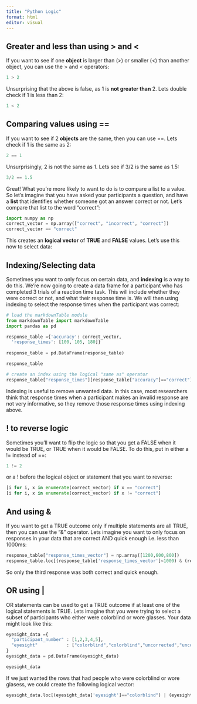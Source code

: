 ```yaml
---
title: "Python Logic"
format: html
editor: visual
---
```


## Greater and less than using \> and \<

If you want to see if one **object** is larger than (\>) or smaller (\<) than another object, you can use the \> and \< operators:

```python
1 > 2
```

Unsurprising that the above is false, as 1 is **not greater than** 2. Lets double check if 1 is less than 2:

```python
1 < 2
```

## Comparing values using ==

If you want to see if 2 **objects** are the same, then you can use ==. Lets check if 1 is the same as 2:

```python
2 == 1
```

Unsurprisingly, 2 is not the same as 1. Lets see if 3/2 is the same as 1.5:

```python
3/2 == 1.5
```

Great! What you're more likely to want to do is to compare a list to a value. So let's imagine that you have asked your participants a question, and have a **list** that identifies whether someone got an answer correct or not. Let's compare that list to the word "correct":

```python
import numpy as np
correct_vector = np.array(["correct", "incorrect", "correct"])
correct_vector == "correct"
```

This creates an **logical vector** of **TRUE** and **FALSE** values. Let's use this now to select data:

## Indexing/Selecting data

Sometimes you want to only focus on certain data, and **indexing** is a way to do this. We're now going to create a data frame for a participant who has completed 3 trials of a reaction time task. This will include whether they were correct or not, and what their response time is. We will then using indexing to select the response times when the participant was correct:

```python
# load the markdownTable module 
from markdownTable import markdownTable
import pandas as pd

response_table ={'accuracy': correct_vector,
  'response_times': [100, 105, 180]}
  
response_table = pd.DataFrame(response_table)

response_table

# create an index using the logical "same as" operator
response_table["response_times"][response_table["accuracy"]=="correct"]
```

Indexing is useful to remove unwanted data. In this case, most researchers think that response times when a participant makes an invalid response are not very informative, so they remove those response times using indexing above.

## ! to reverse logic

Sometimes you'll want to flip the logic so that you get a FALSE when it would be TRUE, or TRUE when it would be FALSE. To do this, put in either a != instead of ==:

```python
1 != 2
```

or a ! before the logical object or statement that you want to reverse:

```python
[i for i, x in enumerate(correct_vector) if x == "correct"]
[i for i, x in enumerate(correct_vector) if x != "correct"]
```

## And using &

If you want to get a TRUE outcome only if multiple statements are all TRUE, then you can use the "&" operator. Lets imagine you want to only focus on responses in your data that are correct AND quick enough i.e. less than 1000ms:

```python
response_table["response_times_vector"] = np.array([1200,600,800])
response_table.loc[(response_table['response_times_vector']<1000) & (response_table['accuracy']=='correct')]
```

So only the third response was both correct and quick enough.

## OR using \|

OR statements can be used to get a TRUE outcome if at least one of the logical statements is TRUE. Lets imagine that you were trying to select a subset of participants who either were colorblind or wore glasses. Your data might look like this:

```python
eyesight_data ={
  "participant_number" : [1,2,3,4,5],
  "eyesight"           : ["colorblind","colorblind","uncorrected","uncorrected","glasses"]
}
eyesight_data = pd.DataFrame(eyesight_data)

eyesight_data
```

If we just wanted the rows that had people who were colorblind or wore glasess, we could create the following logical vector:

```python
eyesight_data.loc[(eyesight_data['eyesight']=="colorblind") | (eyesight_data['eyesight']=='glasses')]
```
